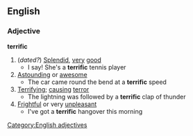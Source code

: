 ==English==
===Adjective===
'''terrific'''
#(''dated?'') [[Splendid]], [[very]] [[good]]
#* I say! She's a '''terrific''' tennis player
#[[Astounding]] or [[awesome]]
#* The car came round the bend at a '''terrific''' speed
#[[Terrifying]]; [[causing]] [[terror]]
#* The lightning was followed by a '''terrific''' clap of thunder
#[[Frightful]] or very [[unpleasant]]
#* I've got a '''terrific''' hangover this morning
[[Category:English adjectives]]